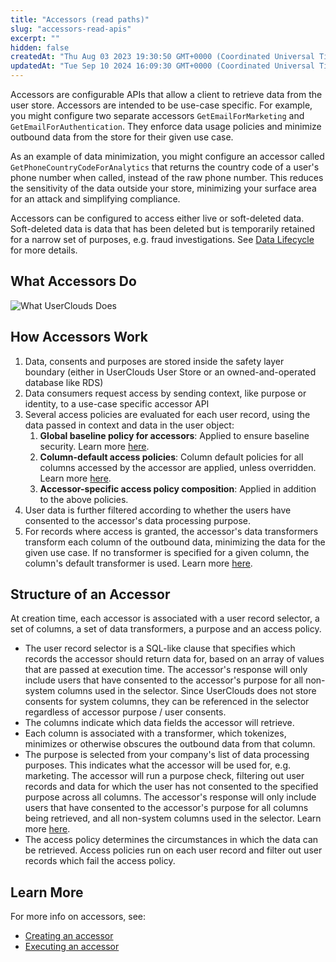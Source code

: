 ```yaml
---
title: "Accessors (read paths)"
slug: "accessors-read-apis"
excerpt: ""
hidden: false
createdAt: "Thu Aug 03 2023 19:30:50 GMT+0000 (Coordinated Universal Time)"
updatedAt: "Tue Sep 10 2024 16:09:30 GMT+0000 (Coordinated Universal Time)"
---
```


Accessors are configurable APIs that allow a client to retrieve data from the user store. Accessors are intended to be use-case specific. For example, you might configure two separate accessors `GetEmailForMarketing` and `GetEmailForAuthentication`. They enforce data usage policies and minimize outbound data from the store for their given use case.

As an example of data minimization, you might configure an accessor called `GetPhoneCountryCodeForAnalytics` that returns the country code of a user's phone number when called, instead of the raw phone number. This reduces the sensitivity of the data outside your store, minimizing your surface area for an attack and simplifying compliance.

Accessors can be configured to access either live or soft-deleted data. Soft-deleted data is data that has been deleted but is temporarily retained for a narrow set of purposes, e.g. fraud investigations. See [Data Lifecycle](/docs/data-lifecycle) for more details.

## What Accessors Do

![What UserClouds Does](/assets/images/what-userclouds-does.webp)

## How Accessors Work

1. Data, <Glossary>consent</Glossary>s and <Glossary>purpose</Glossary>s are stored inside the safety layer boundary (either in UserClouds User Store or an owned-and-operated database like RDS)
2. Data consumers request access by sending context, like purpose or identity, to a use-case specific <Glossary>accessor</Glossary> API
3. Several access policies are evaluated for each user record, using the data passed in <Glossary>context</Glossary> and data in the user object:
   1. **Global baseline policy for accessors**: Applied to ensure baseline security. Learn more [here](/docs/apply-global-protection-policies).
   2. **Column-default access policies**: Column default policies for all columns accessed by the accessor are applied, unless overridden. Learn more [here](/docs/protect-a-column-with-defaults).
   3. **Accessor-specific access policy composition**: Applied in addition to the above policies.
4. User data is further filtered according to whether the users have consented to the accessor's data processing purpose.
5. For records where access is granted, the accessor's <Glossary>data transformer</Glossary>s transform each column of the outbound data, minimizing the data for the given use case. If no transformer is specified for a given column, the column's default transformer is used. Learn more [here](/docs/protect-a-column-with-defaults).

## Structure of an Accessor

At creation time, each accessor is associated with a user record <Glossary>selector</Glossary>, a set of <Glossary>column</Glossary>s, a set of <Glossary>data transformer</Glossary>s, a <Glossary>purpose</Glossary> and an <Glossary>access policy</Glossary>.

- The user record <Glossary>selector</Glossary> is a SQL-like clause that specifies which records the accessor should return data for, based on an array of values that are passed at execution time. The accessor's response will only include users that have consented to the accessor's purpose for all non-<Glossary>system column</Glossary>s used in the selector. Since UserClouds does not store consents for <Glossary>system column</Glossary>s, they can be referenced in the selector regardless of accessor purpose / user consents.
- The columns indicate which data fields the accessor will retrieve.
- Each column is associated with a transformer, which tokenizes, minimizes or otherwise obscures the outbound data from that column.
- The purpose is selected from your company's list of data processing purposes. This indicates what the accessor will be used for, e.g. marketing. The accessor will run a <Glossary>purpose check</Glossary>, filtering out user records and data for which the user has not consented to the specified purpose across all columns. The accessor's response will only include users that have consented to the accessor's purpose for all columns being retrieved, and all non-system columns used in the selector. Learn more [here](/docs/purpose-and-consent).
- The access policy determines the circumstances in which the data can be retrieved. Access policies run on each user record and filter out user records which fail the access policy.

## Learn More

For more info on accessors, see:

- [Creating an accessor](/docs/create-an-accessor)
- [Executing an accessor](/docs/reference/userstore/api/accessors)

